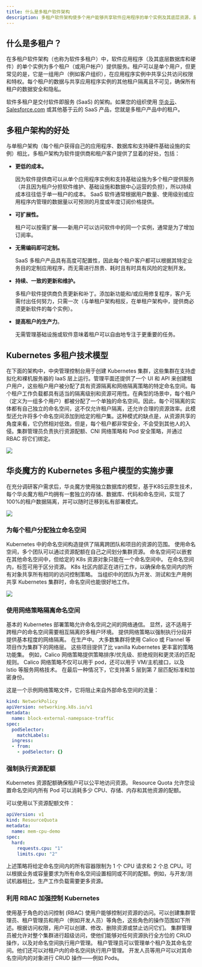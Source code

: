 ```yaml
---
title: 什么是多租户软件架构
description: 多租户软件架构使多个用户能够共享软件应用程序的单个实例及其底层资源，是大多数 SaaS 产品的基础。
---
```


## 什么是多租户？

在多租户软件架构（也称为软件多租户）中，软件应用程序（及其底层数据库和硬件）的单个实例为多个租户（或用户帐户）提供服务。租户可以是单个用户，但更常见的是，它是一组用户（例如客户组织），在应用程序实例中共享公共访问权限和特权。每个租户的数据与共享应用程序实例的其他租户隔离且不可见，确保所有租户的数据安全和隐私。

软件多租户是交付软件即服务 (SaaS) 的架构。如果您的组织使用 [华炎云](https://www.steedos.com/cloud)、 [Salesforce.com](http://salesforce.com) 或其他基于云的 SaaS 产品，您就是多租户产品中的租户。

## 多租户架构的好处

与单租户架构（每个租户获得自己的应用程序、数据库和支持硬件基础设施的实例）相比，多租户架构为软件提供商和租户客户提供了显着的好处，包括：

* **更低的成本。**

  因为软件提供商可以从单个应用程序实例和支持基础设施为多个租户提供服务（并且因为租户分担软件维护、基础设施和数据中心运营的负担），所以持续成本往往低于单一租户的成本。 SaaS 软件通常根据用户数量、使用级别或应用程序内管理的数据量以可预测的月度或年度订阅价格提供。
* **可扩展性。**

  租户可以按需扩展——新用户可以访问软件中的同一个实例，通常是为了增加订阅率。
* **无需编码即可定制。**

  SaaS 多租户产品具有高度可配置性，因此每个租户客户都可以根据其特定业务目的定制应用程序，而无需进行昂贵、耗时且有时具有风险的定制开发。
* **持续、一致的更新和维护。**

  多租户软件提供商负责更新和补丁。添加新功能和/或应用修复程序，客户无需付出任何努力，只需一次（与单租户架构相反，在单租户架构中，提供商必须更新软件的每个实例）。
* **提高租户的生产力**。

  无需管理基础设施或软件意味着租户可以自由地专注于更重要的任务。

## Kubernetes 多租户技术模型

在下面的架构中，中央管理控制台用于创建 Kubernetes 集群，这些集群在支持虚拟化和裸机服务器的 IaaS 层上运行。管理平面还提供了一个 UI 和 API 来创建租户用户，这些租户用户被分配了具有资源隔离和网络隔离策略的特定命名空间。每个租户工作负载都具有适当的隔离级别和资源可用性。在典型的场景中，每个租户（定义为一组多个用户）都被分配了一个单独的命名空间。因此，每个可隔离的实体都有自己独立的命名空间，这不仅允许租户隔离，还允许合理的资源效率。此模型还允许将多个命名空间添加到给定的租户集。这种模式的缺点是，从资源共享的角度来看，它仍然相对低效。但是，每个租户都非常安全，不会受到其他人的入侵。集群管理员负责执行资源配额、CNI 网络策略和 ​​Pod 安全策略，并通过 RBAC 将它们绑定。

 ![](https://console.steedos.cn/api/files/images/ypafociKWjmvbv2us)

## 华炎魔方的 Kubernetes 多租户模型的实施步骤

在充分调研客户需求后，华炎魔方使用独立数据库的模型，基于K8S云原生技术，每个华炎魔方租户均拥有一套独立的存储、数据库、代码和命名空间，实现了100%的租户数据隔离，并可以随时迁移到私有部署模式。

 ![](https://console.steedos.cn/api/files/images/Y977Yz2fEopWb63zf)

### 为每个租户分配独立命名空间

Kubernetes 中的命名空间构造提供了隔离跨团队和项目的资源的范围。 使用命名空间，多个团队可以通过资源配额在自己之间划分集群资源。 命名空间可以嵌套在其他命名空间中，但给定的 K8s 资源对象只能在一个命名空间中。 在命名空间内，标签可用于区分资源。 K8s 社区内部正在进行工作，以确保命名空间内的所有对象共享所有相同的访问控制策略。 当组织中的团队为开发、测试和生产用例共享 Kubernetes 集群时，命名空间也能很好地工作。

 ![](https://console.steedos.cn/api/files/images/3PS73bMQHbrZYEis6)

### 使用网络策略隔离命名空间

基本的 Kubernetes 部署策略允许命名空间之间的网络通信。 显然，这不适用于跨租户的命名空间需要相互隔离的多租户环境。 提供网络策略以强制执行分段并提供基本程度的网络隔离。 在生产中。 大多数集群将使用 Calico 或 Flannel 等项目作为集群下的网络层。 这些项目提供了比 vanilla Kubernetes 更丰富的策略功能集。 例如，Calico 网络策略提供策略排序/优先级、拒绝规则和更灵活的匹配规则。 Calico 网络策略不仅可以用于 pod，还可以用于 VM/主机接口，以及 Istio 等服务网格技术。 在最后一种情况下，它支持第 5 层到第 7 层匹配标准和加密身份。

这是一个示例网络策略文件，它将阻止来自外部命名空间的流量：

```yaml
kind: NetworkPolicy
apiVersion: networking.k8s.io/v1
metadata:
  name: block-external-namepsace-traffic
spec:
  podSelector:
    matchLabels:
  ingress:
  - from:
    - podSelector: {}
```

### 强制执行资源配额

Kubernetes 资源配额确保租户可以公平地访问资源。 Resource Quota 允许您设置命名空间内所有 Pod 可以消耗多少 CPU、存储、内存和其他资源的配额。

可以使用以下资源配额文件：

```yaml
apiVersion: v1
kind: ResourceQuota
metadata:
  name: mem-cpu-demo
spec:
  hard:
    requests.cpu: "1"
    limits.cpu: "2"
```

上述策略将给定命名空间内的所有容器限制为 1 个 CPU 请求和 2 个总 CPU。可以根据业务或容量要求为所有命名空间设置相同或不同的配额。例如，与开发/测试机器相比，生产工作负载需要更多资源。

### 利用 RBAC 加强控制 Kubernetes

使用基于角色的访问控制 (RBAC) 使用户能够控制对资源的访问。可以创建集群管理员、租户管理员和用户（例如开发人员）等角色，这些角色的操作范围如下所述。根据访问权限，用户可以创建、修改、删除资源或禁止访问它们。 集群管理员被允许对整个集群进行超级访问，使他们能够对任何资源执行全方位的 CRUD 操作，以及对命名空间执行用户管理。 租户管理员可以管理单个租户及其命名空间。他们还可以对租户内的命名空间执行用户管理。 开发人员等用户可以对其命名空间内的对象进行 CRUD 操作——例如 Pods。


